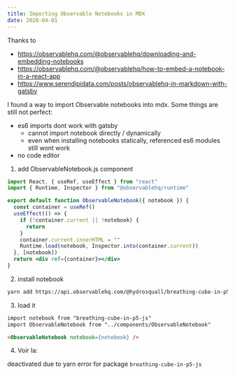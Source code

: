 ```yaml
---
title: Importing Observable Notebooks in MDX
date: 2020-04-01
---
```


Thanks to

- https://observablehq.com/@observablehq/downloading-and-embedding-notebooks
- https://observablehq.com/@observablehq/how-to-embed-a-notebook-in-a-react-app
- https://www.serendipidata.com/posts/observablehq-in-markdown-with-gatsby

I found a way to import Observable notebooks into mdx. Some things are still not perfect:

- es6 imports dont work with gatsby
  - cannot import notebook directly / dynamically
  - even when installing notebooks statically, referenced es6 modules still wont work
- no code editor

1. add ObservableNotebook.js component

```jsx
import React, { useRef, useEffect } from "react"
import { Runtime, Inspector } from "@observablehq/runtime"

export default function ObservableNotebook({ notebook }) {
  const container = useRef()
  useEffect(() => {
    if (!container.current || !notebook) {
      return
    }
    container.current.innerHTML = ""
    Runtime.load(notebook, Inspector.into(container.current))
  }, [notebook])
  return <div ref={container}></div>
}
```

2. install notebook

```sh
yarn add https://api.observablehq.com/@hydrosquall/breathing-cube-in-p5-js.tgz
```

3. load it

```md
import notebook from "breathing-cube-in-p5-js"
import ObservableNotebook from "../components/ObservableNotebook"

<ObservableNotebook notebook={notebook} />
```

4. Voir la:


deactivated due to yarn error for package `breathing-cube-in-p5-js`

<!--//import notebook from "breathing-cube-in-p5-js"-->
<!--//import ObservableNotebook from "../../components/ObservableNotebook.js"-->

<!--<ObservableNotebook notebook={notebook} />-->

